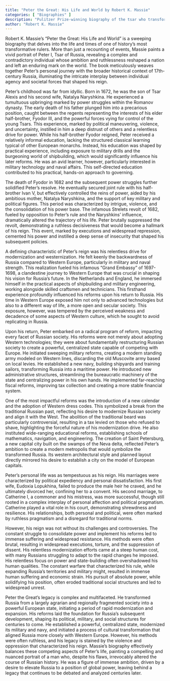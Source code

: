 ```yaml
---
title: "Peter the Great: His Life and World by Robert K. Massie"
categories: [ "Biographies" ]
description: "Pulitzer Prize-winning biography of the tsar who transformed Russia"
author: "Robert K. Massie"
---
```

Robert K. Massie's "Peter the Great: His Life and World" is a sweeping biography that delves into the life and times of one of history's most transformative rulers.  More than just a recounting of events, Massie paints a vivid portrait of Peter I, Tsar of Russia, revealing a complex and contradictory individual whose ambition and ruthlessness reshaped a nation and left an enduring mark on the world.  The book meticulously weaves together Peter's personal journey with the broader historical context of 17th-century Russia, illuminating the intricate interplay between individual agency and societal forces that shaped his reign.

Peter's childhood was far from idyllic. Born in 1672, he was the son of Tsar Alexis and his second wife, Natalya Naryshkina.  He experienced a tumultuous upbringing marked by power struggles within the Romanov dynasty.  The early death of his father plunged him into a precarious position, caught between the regents representing the interests of his elder half-brother, Fyodor III, and the powerful forces vying for control of the young Tsars. This experience, marked by political maneuvering, violence, and uncertainty, instilled in him a deep distrust of others and a relentless drive for power.  While his half-brother Fyodor reigned, Peter received a relatively informal education, lacking the structured classical learning typical of other European monarchs.  Instead, his education was shaped by practical experience, including exposure to military drills and the burgeoning world of shipbuilding, which would significantly influence his later reforms.  He was an avid learner, however, particularly interested in military technology and naval affairs.  This self-directed education contributed to his practical, hands-on approach to governing.

The death of Fyodor in 1682 and the subsequent power struggles further solidified Peter's resolve. He eventually secured joint rule with his half-brother Ivan V, but effectively controlled the reins of power, aided by his ambitious mother, Natalya Naryshkina, and the support of key military and political figures.  This period was characterized by intrigue, violence, and the consolidation of his power base. The infamous Strelets revolt of 1682, fueled by opposition to Peter's rule and the Naryshkins' influence, dramatically altered the trajectory of his life. Peter brutally suppressed the revolt, demonstrating a ruthless decisiveness that would become a hallmark of his reign.  This event, marked by executions and widespread repression, cemented his power and instilled a deep sense of insecurity that shaped his subsequent policies.

A defining characteristic of Peter's reign was his relentless drive for modernization and westernization.  He felt keenly the backwardness of Russia compared to Western Europe, particularly in military and naval strength.  This realization fueled his infamous "Grand Embassy" of 1697-1698, a clandestine journey to Western Europe that was crucial in shaping his vision for Russia's future.  In the Netherlands and England, he immersed himself in the practical aspects of shipbuilding and military engineering, working alongside skilled craftsmen and technicians. This firsthand experience profoundly influenced his reforms upon his return to Russia. His time in Western Europe exposed him not only to advanced technologies but also to a different way of life, a more open and secular society.  This exposure, however, was tempered by the perceived weakness and decadence of some aspects of Western culture, which he sought to avoid replicating in Russia.

Upon his return, Peter embarked on a radical program of reform, impacting every facet of Russian society.  His reforms were not merely about adopting Western technologies; they were about fundamentally restructuring Russian society to create a powerful, centralized state capable of competing with Europe.  He initiated sweeping military reforms, creating a modern standing army modeled on Western lines, discarding the old Muscovite army based on local levies.  He established a new navy, building shipyards and training sailors, transforming Russia into a maritime power.  He introduced new administrative structures, streamlining the bureaucratic machinery of the state and centralizing power in his own hands.  He implemented far-reaching fiscal reforms, improving tax collection and creating a more stable financial system.

One of the most impactful reforms was the introduction of a new calendar and the adoption of Western dress codes.  This symbolized a break from the traditional Russian past, reflecting his desire to modernize Russian society and align it with the West. The abolition of the traditional beard was particularly controversial, resulting in a tax levied on those who refused to shave, highlighting the forceful nature of his modernization drive.  He also instituted wide-ranging educational reforms, establishing schools of mathematics, navigation, and engineering. The creation of Saint Petersburg, a new capital city built on the swamps of the Neva delta, reflected Peter's ambition to create a modern metropolis that would symbolize the transformed Russia.  Its western architectural style and planned layout directly mirrored his desire to establish a city on the model of European capitals.

Peter’s personal life was as tempestuous as his reign. His marriages were characterized by political expediency and personal dissatisfaction. His first wife, Eudoxia Lopukhina, failed to produce the male heir he craved, and he ultimately divorced her, confining her to a convent.  His second marriage, to Catherine I, a commoner and his mistress, was more successful, though still rooted in a complex interplay of personal affection and political pragmatism.  Catherine played a vital role in his court, demonstrating shrewdness and resilience.  His relationships, both personal and political, were often marked by ruthless pragmatism and a disregard for traditional norms.

However, his reign was not without its challenges and controversies. The constant struggle to consolidate power and implement his reforms led to immense suffering and widespread resistance.  His methods were often brutal, resulting in widespread executions, torture, and the suppression of dissent.  His relentless modernization efforts came at a steep human cost, with many Russians struggling to adapt to the rapid changes he imposed. His relentless focus on power and state-building often overshadowed his human qualities. The constant warfare that characterized his rule, while expanding Russia's territories and military might, resulted in immense human suffering and economic strain.  His pursuit of absolute power, while solidifying his position, often eroded traditional social structures and led to widespread unrest.

Peter the Great’s legacy is complex and multifaceted.  He transformed Russia from a largely agrarian and regionally fragmented society into a powerful European state, initiating a period of rapid modernization and expansion.  His reforms laid the foundation for Russia's subsequent development, shaping its political, military, and social structures for centuries to come. He established a powerful, centralized state, modernized its military and navy, and initiated a process of cultural transformation that aligned Russia more closely with Western Europe.  However, his methods were often ruthless, and his legacy is stained by the violence and oppression that characterized his reign.  Massie's biography effectively balances these competing aspects of Peter's life, painting a compelling and nuanced portrait of a man who, despite his flaws, irrevocably altered the course of Russian history.  He was a figure of immense ambition, driven by a desire to elevate Russia to a position of global power, leaving behind a legacy that continues to be debated and analyzed centuries later.

